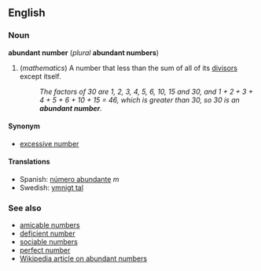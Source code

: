 ==English==
===Noun===
'''abundant number''' (''plural'' '''abundant numbers''')

#(''mathematics'') A number that less than the sum of all of its [[divisor]]s except itself.
#:''The factors of 30 are 1, 2, 3, 4, 5, 6, 10, 15 and 30, and 1 + 2 + 3 + 4 + 5 + 6 + 10 + 15 = 46, which is greater than 30, so 30 is an '''abundant number'''.''

====Synonym====
*[[excessive number]]

====Translations====
*Spanish: [[número abundante]] ''m''
*Swedish: [[ymnigt tal]] <!--gender?-->

===See also===
*[[amicable numbers]]
*[[deficient number]]
*[[sociable numbers]]
*[[perfect number]]
*[[en:Abundant_number|Wikipedia article on abundant numbers]]